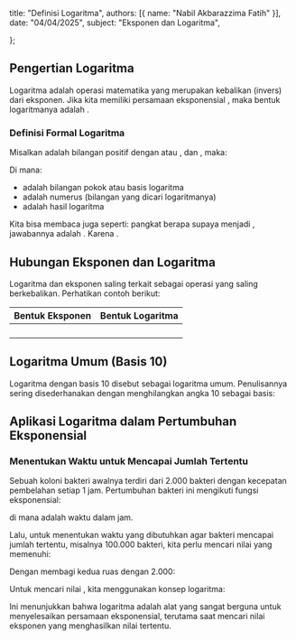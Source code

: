   title: "Definisi Logaritma",
  authors: [{ name: "Nabil Akbarazzima Fatih" }],
  date: "04/04/2025",
  subject: "Eksponen dan Logaritma",

};

## Pengertian Logaritma

Logaritma adalah operasi matematika yang merupakan kebalikan (invers) dari eksponen. Jika kita memiliki persamaan eksponensial <InlineMath math="b = a^c" />, maka bentuk logaritmanya adalah <InlineMath math="^a\log b = c" />.

### Definisi Formal Logaritma

Misalkan <InlineMath math="a" /> adalah bilangan positif dengan <InlineMath math="0 < a < 1" /> atau <InlineMath math="a > 1" />, dan <InlineMath math="b > 0" />, maka:

<BlockMath math="^a\log b = c \text{ jika dan hanya jika } b = a^c" />

Di mana:

- <InlineMath math="a" /> adalah bilangan pokok atau basis logaritma
- <InlineMath math="b" /> adalah numerus (bilangan yang dicari logaritmanya)
- <InlineMath math="c" /> adalah hasil logaritma

Kita bisa membaca <InlineMath math="^a\log b = c" /> juga seperti: <InlineMath math="a" /> pangkat berapa supaya menjadi <InlineMath math="b" />, jawabannya adalah <InlineMath math="c" />. Karena <InlineMath math="a^c = b" />.

## Hubungan Eksponen dan Logaritma

Logaritma dan eksponen saling terkait sebagai operasi yang saling berkebalikan. Perhatikan contoh berikut:

| Bentuk Eksponen                             | Bentuk Logaritma                               |
| ------------------------------------------- | ---------------------------------------------- |
| <InlineMath math="2^5 = 32" />              | <InlineMath math="^2\log 32 = 5" />            |
| <InlineMath math="3^2 = 9" />               | <InlineMath math="^3\log 9 = 2" />             |
| <InlineMath math="5^{-2} = \frac{1}{25}" /> | <InlineMath math="^5\log \frac{1}{25} = -2" /> |
| <InlineMath math="7^0 = 1" />               | <InlineMath math="^7\log 1 = 0" />             |

## Logaritma Umum (Basis 10)

Logaritma dengan basis 10 disebut sebagai logaritma umum. Penulisannya sering disederhanakan dengan menghilangkan angka 10 sebagai basis:

<BlockMath math="^{10}\log a = \log a" />

## Aplikasi Logaritma dalam Pertumbuhan Eksponensial

### Menentukan Waktu untuk Mencapai Jumlah Tertentu

Sebuah koloni bakteri awalnya terdiri dari 2.000 bakteri dengan kecepatan pembelahan setiap 1 jam. Pertumbuhan bakteri ini mengikuti fungsi eksponensial:

<BlockMath math="f(x) = 2.000(2^x)" />

di mana <InlineMath math="x" /> adalah waktu dalam jam.

Lalu, untuk menentukan waktu yang dibutuhkan agar bakteri mencapai jumlah tertentu, misalnya 100.000 bakteri, kita perlu mencari nilai <InlineMath math="x" /> yang memenuhi:

<BlockMath math="100.000 = 2.000(2^x)" />

Dengan membagi kedua ruas dengan 2.000:

<BlockMath math="50 = 2^x" />

Untuk mencari nilai <InlineMath math="x" />, kita menggunakan konsep logaritma:

<BlockMath math="x = \log_2 50" />

Ini menunjukkan bahwa logaritma adalah alat yang sangat berguna untuk menyelesaikan persamaan eksponensial, terutama saat mencari nilai eksponen yang menghasilkan nilai tertentu.
